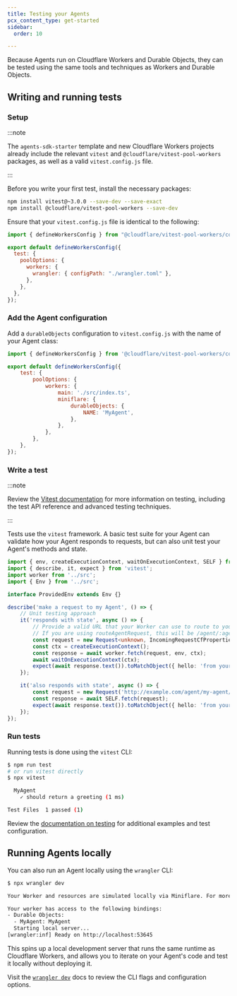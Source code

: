 ```yaml
---
title: Testing your Agents
pcx_content_type: get-started
sidebar:
  order: 10

---
```



Because Agents run on Cloudflare Workers and Durable Objects, they can be tested using the same tools and techniques as Workers and Durable Objects.

## Writing and running tests

### Setup

:::note

The `agents-sdk-starter` template and new Cloudflare Workers projects already include the relevant `vitest` and `@cloudflare/vitest-pool-workers` packages, as well as a valid `vitest.config.js` file.

:::

Before you write your first test, install the necessary packages:

```sh
npm install vitest@~3.0.0 --save-dev --save-exact
npm install @cloudflare/vitest-pool-workers --save-dev
```

Ensure that your `vitest.config.js` file is identical to the following:

```js
import { defineWorkersConfig } from "@cloudflare/vitest-pool-workers/config";

export default defineWorkersConfig({
  test: {
    poolOptions: {
      workers: {
        wrangler: { configPath: "./wrangler.toml" },
      },
    },
  },
});
```

### Add the Agent configuration

Add a `durableObjects` configuration to `vitest.config.js` with the name of your Agent class:

```js
import { defineWorkersConfig } from '@cloudflare/vitest-pool-workers/config';

export default defineWorkersConfig({
	test: {
		poolOptions: {
			workers: {
				main: './src/index.ts',
				miniflare: {
					durableObjects: {
						NAME: 'MyAgent',
					},
				},
			},
		},
	},
});
```

### Write a test

:::note

Review the [Vitest documentation](https://vitest.dev/) for more information on testing, including the test API reference and advanced testing techniques.

:::

Tests use the `vitest` framework. A basic test suite for your Agent can validate how your Agent responds to requests, but can also unit test your Agent's methods and state.

```ts
import { env, createExecutionContext, waitOnExecutionContext, SELF } from 'cloudflare:test';
import { describe, it, expect } from 'vitest';
import worker from '../src';
import { Env } from '../src';

interface ProvidedEnv extends Env {}

describe('make a request to my Agent', () => {
	// Unit testing approach
	it('responds with state', async () => {
		// Provide a valid URL that your Worker can use to route to your Agent
		// If you are using routeAgentRequest, this will be /agent/:agent/:name
		const request = new Request<unknown, IncomingRequestCfProperties>('http://example.com/agent/my-agent/agent-123');
		const ctx = createExecutionContext();
		const response = await worker.fetch(request, env, ctx);
		await waitOnExecutionContext(ctx);
		expect(await response.text()).toMatchObject({ hello: 'from your agent' });
	});

	it('also responds with state', async () => {
		const request = new Request('http://example.com/agent/my-agent/agent-123');
		const response = await SELF.fetch(request);
		expect(await response.text()).toMatchObject({ hello: 'from your agent' });
	});
});
```

### Run tests

Running tests is done using the `vitest` CLI:

```sh
$ npm run test
# or run vitest directly
$ npx vitest
```
```sh output
  MyAgent
    ✓ should return a greeting (1 ms)

Test Files  1 passed (1)
```

Review the [documentation on testing](/workers/testing/vitest-integration/get-started/write-your-first-test/) for additional examples and test configuration.

## Running Agents locally

You can also run an Agent locally using the `wrangler` CLI:

```sh
$ npx wrangler dev
```
```sh output
Your Worker and resources are simulated locally via Miniflare. For more information, see: https://developers.cloudflare.com/workers/testing/local-development.

Your worker has access to the following bindings:
- Durable Objects:
  - MyAgent: MyAgent
  Starting local server...
[wrangler:inf] Ready on http://localhost:53645
```

This spins up a local development server that runs the same runtime as Cloudflare Workers, and allows you to iterate on your Agent's code and test it locally without deploying it.

Visit the [`wrangler dev`](https://developers.cloudflare.com/workers/wrangler/commands/#dev) docs to review the CLI flags and configuration options.
